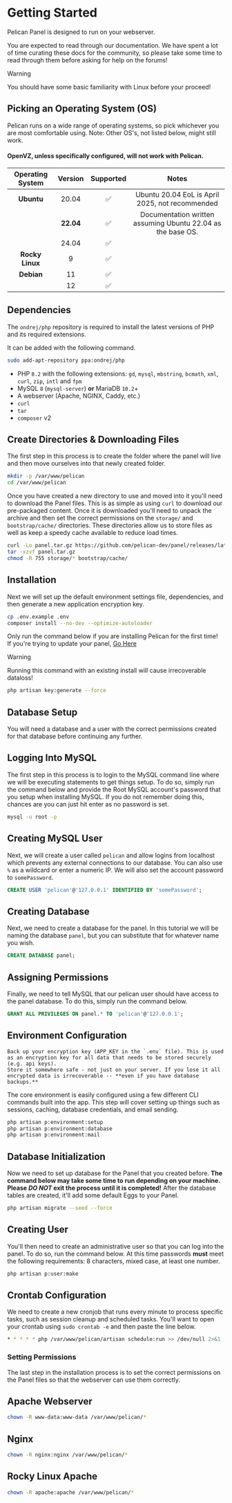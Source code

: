 # Getting Started

Pelican Panel is designed to run on your webserver.

You are expected to read through our documentation.
We have spent a lot of time curating these docs for the community,
so please take some time to read through them before asking for help on the forums!

> [!WARNING]
> You should have some basic familiarity with Linux before your proceed!

## Picking an Operating System (OS)

Pelican runs on a wide range of operating systems, so pick whichever you are most comfortable using. Note: Other OS's, not listed below, might still work. 

####  __OpenVZ, **unless specifically configured**, will **not** work with Pelican.__  

| Operating System | Version | Supported | Notes                                                       |
|:----:|:-:|:---:|:-----:|
| **Ubuntu**       | 20.04   |     ✅︎    | Ubuntu 20.04 EoL is April 2025, not recommended             |
|                  |**22.04**|     ✅︎    | Documentation written assuming Ubuntu 22.04 as the base OS. |
|                  | 24.04   |     ✅︎    |                                                             |
| **Rocky Linux**  | 9       |     ✅︎    |                                                             |
| **Debian**       | 11      |     ✅︎    |                                                             |
|                  | 12      |     ✅︎    |                                                             |

## Dependencies  

 The `ondrej/php` repository is required to install the latest versions of PHP and its required extensions.

 It can be added with the following command.
 ```sh
 sudo add-apt-repository ppa:ondrej/php
 ```

* PHP `8.2` with the following extensions: `gd`, `mysql`, `mbstring`, `bcmath`, `xml`, `curl`, `zip`, `intl` and `fpm`
* MySQL `8` (`mysql-server`) **or** MariaDB `10.2`+
* A webserver (Apache, NGINX, Caddy, etc.)
* `curl`
* `tar`
* `composer` v2

## Create Directories & Downloading Files

The first step in this process is to create the folder where the panel will live and then move ourselves into that
newly created folder.

```sh
mkdir -p /var/www/pelican
cd /var/www/pelican
```

Once you have created a new directory to use and moved into it you'll need to download the Panel files. This
is as simple as using `curl` to download our pre-packaged content. Once it is downloaded you'll need to unpack the archive
and then set the correct permissions on the `storage/` and `bootstrap/cache/` directories. These directories
allow us to store files as well as keep a speedy cache available to reduce load times.

```sh
curl -Lo panel.tar.gz https://github.com/pelican-dev/panel/releases/latest/download/panel.tar.gz
tar -xzvf panel.tar.gz
chmod -R 755 storage/* bootstrap/cache/
```

## Installation

Next we will set up the default environment settings file, dependencies, and then generate a new application encryption key.

```sh
cp .env.example .env
composer install --no-dev --optimize-autoloader
```

Only run the command below if you are installing Pelican for the first time!  
If you're trying to update your panel, [Go Here](./update)

> [!WARNING]
>Running this command with an existing install will cause irrecoverable dataloss!
```sh
php artisan key:generate --force
```
## Database Setup

You will need a database and a user with the correct permissions created for that database before continuing any further. 

## Logging Into MySQL  

The first step in this process is to login to the MySQL command line where we will be executing statements to get
things setup. To do so, simply run the command below and provide the Root MySQL account's password that you setup when
installing MySQL. If you do not remember doing this, chances are you can just hit enter as no password is set.

```sh
mysql -u root -p
```

## Creating MySQL User  

Next, we will create a user called `pelican` and allow logins from localhost which prevents any external connections
to our database. You can also use `%` as a wildcard or enter a numeric IP. We will also set the account password
to `somePassword`.

```sql
CREATE USER 'pelican'@'127.0.0.1' IDENTIFIED BY 'somePassword';
```

## Creating Database
Next, we need to create a database for the panel. In this tutorial we will be naming the database `panel`, but you can
substitute that for whatever name you wish.

```sql
CREATE DATABASE panel;
```

## Assigning Permissions
Finally, we need to tell MySQL that our pelican user should have access to the panel database. To do this, simply
run the command below.

```sql
GRANT ALL PRIVILEGES ON panel.* TO 'pelican'@'127.0.0.1';
```

## Environment Configuration

    Back up your encryption key (APP_KEY in the `.env` file). This is used as an encryption key for all data that needs to be stored securely (e.g. api keys).
    Store it somewhere safe - not just on your server. If you lose it all encrypted data is irrecoverable -- **even if you have database backups.**


The core environment is easily configured using a few different CLI commands built into the app. This step
will cover setting up things such as sessions, caching, database credentials, and email sending.

```sh
php artisan p:environment:setup
php artisan p:environment:database
php artisan p:environment:mail
```

## Database Initialization 

Now we need to set up database for the Panel that you created before.
**The command below may take some time to run depending on your machine.
Please _DO NOT_ exit the process until it is completed!**
After the database tables are created, it'll add some default Eggs to your Panel.

```sh
php artisan migrate --seed --force
```

## Creating User

You'll then need to create an administrative user so that you can log into the panel. To do so, run the command below.
At this time passwords **must** meet the following requirements: 8 characters, mixed case, at least one number.

```sh
php artisan p:user:make
```

## Crontab Configuration

We need to create a new cronjob that runs every minute to process specific tasks, such as session cleanup and scheduled tasks.
You'll want to open your crontab using `sudo crontab -e` and then paste the line below.

```sh
* * * * * php /var/www/pelican/artisan schedule:run >> /dev/null 2>&1
```

### Setting Permissions

The last step in the installation process is to set the correct permissions on the Panel files so that the webserver can
use them correctly.

## Apache Webserver

```sh
chown -R www-data:www-data /var/www/pelican/* 
```
## Nginx

```sh 
chown -R nginx:nginx /var/www/pelican/* 
```
## Rocky Linux Apache

```sh 
chown -R apache:apache /var/www/pelican/* 
```
